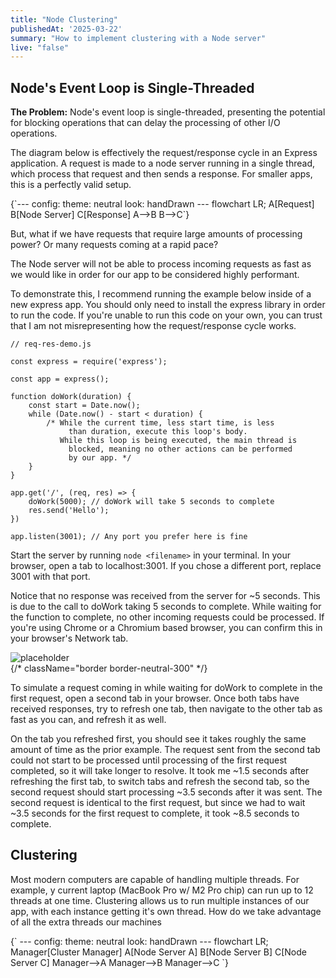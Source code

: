 ```yaml
---
title: "Node Clustering"
publishedAt: '2025-03-22'
summary: "How to implement clustering with a Node server"
live: "false"
---
```



## Node's Event Loop is Single-Threaded

**The Problem:** Node's event loop is single-threaded, presenting the potential for blocking operations 
that can delay the processing of other I/O operations.

The diagram below is effectively the request/response cycle in an Express application. A request is made to a node server 
running in a single thread, which process that request and then sends a response. For smaller apps, this is a 
perfectly valid setup. 


<Mermaid className="w-full">
{`---
config: 
    theme: neutral
    look: handDrawn
---
flowchart LR;
    A[Request]
    B[Node Server]
    C[Response]
    A-->B
    B-->C`}
</Mermaid>

But, what if we have requests that require large amounts of processing power? Or many requests coming at a rapid pace?

The Node server will not be able to process incoming requests as fast as we would like in order for our app to be considered 
highly performant.  

To demonstrate this, I recommend running the example below inside of a new express app. You should only need to install the express library in order to run the code. If you're unable to run this code 
on your own, you can trust that I am not misrepresenting how the request/response cycle works.

```
// req-res-demo.js 

const express = require('express');

const app = express();

function doWork(duration) {
    const start = Date.now();
    while (Date.now() - start < duration) {
        /* While the current time, less start time, is less 
             than duration, execute this loop's body.
           While this loop is being executed, the main thread is 
             blocked, meaning no other actions can be performed
             by our app. */
    }
}

app.get('/', (req, res) => {
    doWork(5000); // doWork will take 5 seconds to complete
    res.send('Hello');
})

app.listen(3001); // Any port you prefer here is fine
```

Start the server by running <code>node \<filename\></code> in your terminal. In your browser, 
open a tab to <span className="font-medium">localhost:3001</span>. 
If you chose a different port, replace 3001 with that port. 

Notice that no response was received from the server for ~5 seconds. 
This is due to the call to doWork taking 5 seconds to complete. 
While waiting for the function to complete, no other incoming requests could be processed. 
If you're using Chrome or a Chromium based browser, you can confirm this in your browser's Network tab.

<div className="relative w-full h-80">
<Image 
    fill
    alt="placeholder" 
    src="/evt-loop-blocked1.png"
/>
</div>
    {/* className="border border-neutral-300" */}


To simulate a request coming in while waiting for doWork to complete in the first request, open a second tab 
in your browser. Once both tabs have received responses, try to refresh one tab, then navigate to the other tab 
as fast as you can, and refresh it as well. 

On the tab you refreshed first, you should see it takes roughly the same amount of time as the prior example. 
The request sent from the second tab could not start to be processed until processing of the first request completed, 
so it will take longer to resolve.  It took me ~1.5 seconds after refreshing the first tab, to switch tabs and refresh 
the second tab, so the second request should start processing ~3.5 seconds after it was sent. The second request is 
identical to the first request, but since we had to wait ~3.5 seconds for the first request to complete, it took 
~8.5 seconds to complete.

## Clustering

Most modern computers are capable of handling multiple threads. For example,  y current laptop 
(MacBook Pro w/ M2 Pro chip) can run up to 12 threads at one time. 
Clustering allows us to run multiple instances of our app, with each instance getting it's own thread. 
How do we take advantage of all the extra threads our machines 

<Mermaid>
{`
---
config: 
    theme: neutral 
    look: handDrawn
---
flowchart LR;
    Manager[Cluster Manager]
    A[Node Server A]
    B[Node Server B]
    C[Node Server C]
    Manager-->A
    Manager-->B
    Manager-->C
`}
</Mermaid>
